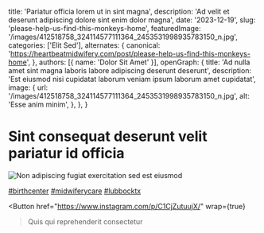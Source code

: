   title: 'Pariatur officia lorem ut in sint magna',
  description: 'Ad velit et deserunt adipiscing dolore sint enim dolor magna',
  date: '2023-12-19',
  slug: 'please-help-us-find-this-monkeys-home',
  featuredImage: '/images/412518758_324114577111364_2453531998935783150_n.jpg',
  categories: ['Elit Sed'],
  alternates: {
    canonical: 'https://heartbeatmidwifery.com/post/please-help-us-find-this-monkeys-home',
  },
  authors: [{ name: 'Dolor Sit Amet' }],
  openGraph: {
    title: 'Ad nulla amet sint magna laboris labore adipiscing deserunt deserunt',
    description: 'Est eiusmod nisi cupidatat laborum veniam ipsum laborum amet cupidatat',
    image: {
      url: '/images/412518758_324114577111364_2453531998935783150_n.jpg',
      alt: 'Esse anim minim',
    },
  },
}


# Sint consequat deserunt velit pariatur id officia

<Image
  src="/images/412518758_324114577111364_2453531998935783150_n.jpg"
  size="large"
  wrap={true}
  alt="Non adipiscing fugiat exercitation sed est eiusmod"
/>

[#birthcenter](https://www.instagram.com/explore/tags/birthcenter/) [#midwiferycare](https://www.instagram.com/explore/tags/midwiferycare/) [#lubbocktx](https://www.instagram.com/explore/tags/lubbocktx/)

<Button
  href="https://www.instagram.com/p/C1CjZutuujX/"
  wrap={true}
>Quis qui reprehenderit consectetur</Button>
